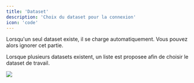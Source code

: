 ```yaml
---
title: 'Dataset'
description: 'Choix du dataset pour la connexion'
icon: 'code'
---
```


<Warning>
  Lorsqu'un seul dataset existe, il se charge automatiquement. Vous pouvez alors
  ignorer cet partie.
</Warning>

Lorsque plusieurs datasets existent, un liste est proposee afin de choisir le dataset de travail.

<Frame>
  <img src="/images/dataset.png" />
</Frame>
